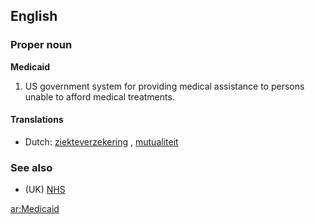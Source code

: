 ==English==

===Proper noun===
'''Medicaid'''

# US government system for providing medical assistance to persons unable to afford medical treatments.

====Translations====
*Dutch: [[ziekteverzekering]] {{f}}, [[mutualiteit]] {{f}}

===See also===
*(UK) [[NHS]]

[[ar:Medicaid]]